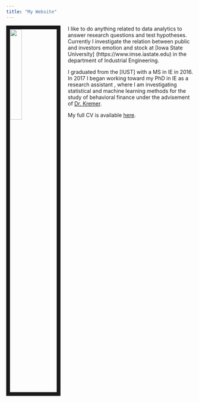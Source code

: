 ```yaml
---
title: "My Website"
---
```

      


<link rel="stylesheet" href="styles.css" type="text/css">

<img src="images/emily_2.jpg" style="width:25%; border:10px solid; margin-right: 20px" align="left">

I like to do anything related to data analytics  to answer research questions and test hypotheses. Currently I investigate the relation between public and investors emotion and stock at [Iowa State University] (https://www.imse.iastate.edu) in the department of Industrial Engineering. 


I graduated from the [IUST] with a MS in IE in 2016. In 2017 I began working toward my PhD in IE as a research assistant , where I am investigating statistical and machine learning methods for the study of behavioral finance  under the advisement of [Dr. Kremer ](https://www.imse.iastate.edu/directory/gul-kremer).



My full CV is available [here](PResume.pdf).